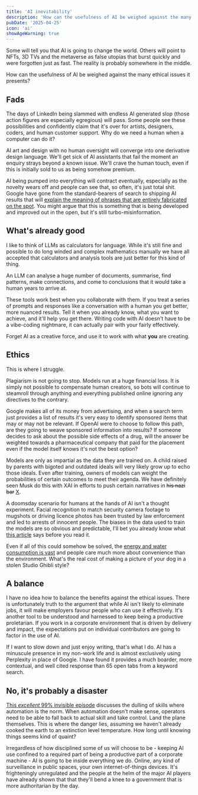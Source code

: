 ```yaml
---
title: 'AI inevitability'
description: 'How can the usefulness of AI be weighed against the many ethical issues it presents?'
pubDate: '2025-04-25'
icon: 'ai'
showAgeWarning: true
---
```


Some will tell you that AI is going to change the world. Others will point to NFTs, 3D TVs and the metaverse as false utopias that burst quickly and were forgotten just as fast. The reality is probably somewhere in the middle.

How can the usefulness of AI be weighed against the many ethical issues it presents?

## Fads

The days of LinkedIn being slammed with endless AI generated slop (those action figures are especially egregious) will pass. Some people see these possibilities and confidently claim that it's over for artists, designers, coders, and human customer support. Why do we need a human when a computer can do it?

AI art and design with no human oversight will converge into one derivative design language. We'll get sick of AI assistants that fail the moment an enquiry strays beyond a known issue. We'll crave the human touch, even if this is initially sold to us as being somehow premium.

AI being pumped into everything will contract eventually, especially as the novelty wears off and people can see that, so often, it's just total shit. Google have gone from the standard-bearers of search to shipping AI results that will [explain the meaning of phrases that are entirely fabricated on the spot](https://arstechnica.com/ai/2025/04/google-searchs-made-up-ai-explanations-for-sayings-no-one-ever-said-explained/). You might argue that this is something that is being developed and improved out in the open, but it's still turbo-misinformation.

## What's already good

I like to think of LLMs as calculators for language. While it's still fine and possible to do long winded and complex mathematics manually we have all accepted that calculators and analysis tools are just better for this kind of thing.

An LLM can analyse a huge number of documents, summarise, find patterns, make connections, and come to conclusions that it would take a human years to arrive at.

These tools work best when you collaborate with them. If you treat a series of prompts and responses like a conversation with a human you get better, more nuanced results. Tell it when you already know, what you want to achieve, and it'll help you get there. Writing code with AI doesn't have to be a vibe-coding nightmare, it can actually pair with your fairly effectively.

Forget AI as a creative force, and use it to work with what **you** are creating.

## Ethics

This is where I struggle.

Plagiarism is not going to stop. Models run at a huge financial loss. It is simply not possible to compensate human creators, so bots will continue to steamroll through anything and everything published online ignoring any directives to the contrary.

Google makes all of its money from advertising, and when a search term just provides a list of results it's very easy to identify sponsored items that may or may not be relevant. If OpenAI were to choose to follow this path, are they going to weave sponsored information into results? If someone decides to ask about the possible side effects of a drug, will the answer be weighted towards a pharmaceutical company that paid for the placement even if the model itself knows it's not the best option?

Models are only as impartial as the data they are trained on. A child raised by parents with bigoted and outdated ideals will very likely grow up to echo those ideals. Even after training, owners of models can weight the probabilities of certain outcomes to meet their agenda. We have definitely seen Musk do this with XAI in efforts to push certain narratives in <del>his nazi bar</del> <ins>X</ins>.

A doomsday scenario for humans at the hands of AI isn't a thought experiment. Facial recognition to match security camera footage to mugshots or driving licence photos has been trusted by law enforcement and led to arrests of innocent people. The biases in the data used to train the models are so obvious and predictable, I'll bet you already know what [this article](https://amnesty.ca/features/racial-bias-in-facial-recognition-algorithms/) says before you read it.

Even if all of this could somehow be solved, the [energy and water consumption is vast](https://www.vox.com/climate/2024/3/28/24111721/climate-ai-tech-energy-demand-rising) and people care much more about convenience than the environment. What's the real cost of making a picture of your dog in a stolen Studio Ghibli style?

## A balance

I have no idea how to balance the benefits against the ethical issues. There is unfortunately truth to the argument that while AI isn't likely to eliminate jobs, it will make employers favour people who can use it effectively. It's another tool to be understood and harnessed to keep being a productive proletarian. If you work in a corporate environment that is driven by delivery and impact, the expectations put on individual contributors are going to factor in the use of AI.

If I want to slow down and just enjoy writing, that's what I do. AI has a minuscule presence in my non-work life and is almost exclusively using Perplexity in place of Google. I have found it provides a much boarder, more contextual, and well cited response than 65 open tabs from a keyword search.

## No, it's probably a disaster

[This _excellent_ 99% invisible episode](https://99percentinvisible.org/episode/children-of-the-magenta-automation-paradox-pt-1/) discusses the dulling of skills where automation is the norm. When automation doesn't make sense, operators need to be able to fall back to actual skill and take control. Land the plane themselves. This is where the danger lies, assuming we haven't already cooked the earth to an extinction level temperature. How long until knowing things seems kind of quaint?

Irregardless of how disciplined some of us will choose to be - keeping AI use confined to a required part of being a productive part of a corporate machine - AI is going to be inside everything we do. Online, any kind of surveillance in public spaces, your own internet-of-things devices. It's frighteningly unregulated and the people at the helm of the major AI players have already shown that that they'll bend a knee to a government that is more authoritarian by the day.
